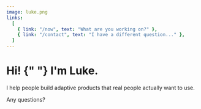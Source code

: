 ```yaml
---
image: luke.png
links:
  [
    { link: "/now", text: "What are you working on?" },
    { link: "/contact", text: "I have a different question..." },
  ]
---
```



<h1>
  <motion.div
    initial={{ y: "15em" }}
    animate={{ y: 0 }}
    style={{ display: "inline-block" }}
  >
    Hi!
  </motion.div>{" "}
  I'm Luke.
</h1>

I help people build adaptive products that real people actually want to
use.

Any questions?
